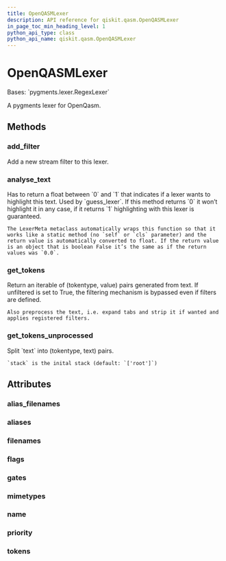 ```yaml
---
title: OpenQASMLexer
description: API reference for qiskit.qasm.OpenQASMLexer
in_page_toc_min_heading_level: 1
python_api_type: class
python_api_name: qiskit.qasm.OpenQASMLexer
---
```


# OpenQASMLexer

<Class id="qiskit.qasm.OpenQASMLexer" isDedicatedPage={true} github="https://github.com/qiskit/qiskit/tree/stable/0.20/qiskit/qasm/pygments/lexer.py" signature="OpenQASMLexer(*args, **kwds)">
  Bases: `pygments.lexer.RegexLexer`

  A pygments lexer for OpenQasm.

  ## Methods

  ### add\_filter

  <Function id="qiskit.qasm.OpenQASMLexer.add_filter" name="add_filter" signature="OpenQASMLexer.add_filter(filter_, **options)">
    Add a new stream filter to this lexer.
  </Function>

  ### analyse\_text

  <Function id="qiskit.qasm.OpenQASMLexer.analyse_text" name="analyse_text" signature="static OpenQASMLexer.analyse_text(text)">
    Has to return a float between `0` and `1` that indicates if a lexer wants to highlight this text. Used by `guess_lexer`. If this method returns `0` it won’t highlight it in any case, if it returns `1` highlighting with this lexer is guaranteed.

    The LexerMeta metaclass automatically wraps this function so that it works like a static method (no `self` or `cls` parameter) and the return value is automatically converted to float. If the return value is an object that is boolean False it’s the same as if the return values was `0.0`.
  </Function>

  ### get\_tokens

  <Function id="qiskit.qasm.OpenQASMLexer.get_tokens" name="get_tokens" signature="OpenQASMLexer.get_tokens(text, unfiltered=False)">
    Return an iterable of (tokentype, value) pairs generated from text. If unfiltered is set to True, the filtering mechanism is bypassed even if filters are defined.

    Also preprocess the text, i.e. expand tabs and strip it if wanted and applies registered filters.
  </Function>

  ### get\_tokens\_unprocessed

  <Function id="qiskit.qasm.OpenQASMLexer.get_tokens_unprocessed" name="get_tokens_unprocessed" signature="OpenQASMLexer.get_tokens_unprocessed(text, stack=('root'))">
    Split `text` into (tokentype, text) pairs.

    `stack` is the inital stack (default: `['root']`)
  </Function>

  ## Attributes

  ### alias\_filenames

  <Attribute id="qiskit.qasm.OpenQASMLexer.alias_filenames" name="alias_filenames" attributeValue="= []" />

  ### aliases

  <Attribute id="qiskit.qasm.OpenQASMLexer.aliases" name="aliases" attributeValue="= ['qasm']" />

  ### filenames

  <Attribute id="qiskit.qasm.OpenQASMLexer.filenames" name="filenames" attributeValue="= ['*.qasm']" />

  ### flags

  <Attribute id="qiskit.qasm.OpenQASMLexer.flags" name="flags" attributeValue="= 8" />

  ### gates

  <Attribute id="qiskit.qasm.OpenQASMLexer.gates" name="gates" attributeValue="= ['id', 'cx', 'x', 'y', 'z', 's', 'sdg', 'h', 't', 'tdg', 'ccx', 'c3x', 'c4x', 'c3sqrtx', 'rx', 'ry', 'rz', 'cz', 'cy', 'ch', 'swap', 'cswap', 'crx', 'cry', 'crz', 'cu1', 'cu3', 'rxx', 'rzz', 'rccx', 'rc3x', 'u1', 'u2', 'u3']" />

  ### mimetypes

  <Attribute id="qiskit.qasm.OpenQASMLexer.mimetypes" name="mimetypes" attributeValue="= []" />

  ### name

  <Attribute id="qiskit.qasm.OpenQASMLexer.name" name="name" attributeValue="= 'OpenQASM'" />

  ### priority

  <Attribute id="qiskit.qasm.OpenQASMLexer.priority" name="priority" attributeValue="= 0" />

  ### tokens

  <Attribute id="qiskit.qasm.OpenQASMLexer.tokens" name="tokens" attributeValue="= {'gate': [('[unitary\\d+]', Token.Keyword.Type, '#push'), ('p\\d+', Token.Text, '#push')], 'if_keywords': [('[a-zA-Z0-9_]*', Token.Literal.String, '#pop'), ('\\d+', Token.Literal.Number, '#push'), ('.*\\(', Token.Text, 'params')], 'index': [('\\d+', Token.Literal.Number, '#pop')], 'keywords': [('\\s*(&#x22;([^&#x22;]|&#x22;&#x22;)*&#x22;)', Token.Literal.String, '#push'), ('\\d+', Token.Literal.Number, '#push'), ('.*\\(', Token.Text, 'params')], 'params': [('[a-zA-Z_][a-zA-Z0-9_]*', Token.Text, '#push'), ('\\d+', Token.Literal.Number, '#push'), ('(\\d+\\.\\d*|\\d*\\.\\d+)([eEf][+-]?[0-9]+)?', Token.Literal.Number, '#push'), ('\\)', Token.Text)], 'root': [('\\n', Token.Text), ('[^\\S\\n]+', Token.Text), ('//\\n', Token.Comment), ('//.*?$', Token.Comment.Single), ('(OPENQASM|include)\\b', Token.Keyword.Reserved, 'keywords'), ('(qreg|creg)\\b', Token.Keyword.Declaration), ('(if)\\b', Token.Keyword.Reserved, 'if_keywords'), ('(pi)\\b', Token.Name.Constant), ('(barrier|measure|reset)\\b', Token.Name.Builtin, 'params'), ('(id|cx|x|y|z|s|sdg|h|t|tdg|ccx|c3x|c4x|c3sqrtx|rx|ry|rz|cz|cy|ch|swap|cswap|crx|cry|crz|cu1|cu3|rxx|rzz|rccx|rc3x|u1|u2|u3)\\b', Token.Keyword.Type, 'params'), ('[unitary\\d+]', Token.Keyword.Type), ('(gate)\\b', Token.Name.Function, 'gate'), ('[a-zA-Z_][a-zA-Z0-9_]*', Token.Text, 'index')]}" />
</Class>

